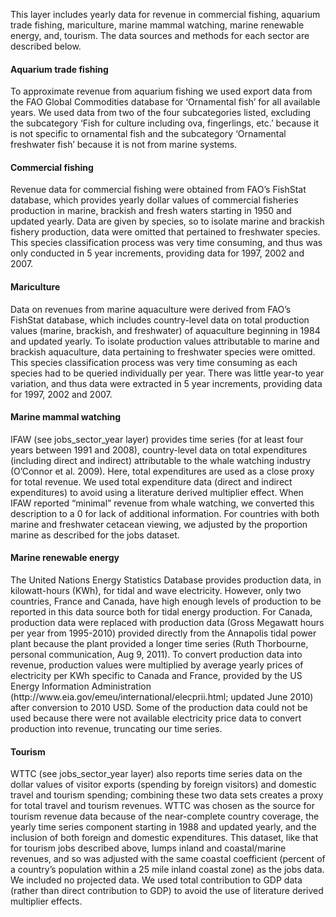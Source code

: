 This layer includes yearly data for revenue in commercial fishing, aquarium trade fishing, mariculture, marine mammal watching, marine renewable energy, and, tourism. The data sources and methods for each sector are described below.

#### Aquarium trade fishing
To approximate revenue from aquarium fishing we used export data from the FAO Global Commodities database for ‘Ornamental fish’ for all available years. We used data from two of the four subcategories listed, excluding the subcategory ‘Fish for culture including ova, fingerlings, etc.’ because it is not specific to ornamental fish and the subcategory ‘Ornamental freshwater fish’ because it is not from marine systems.

#### Commercial fishing
Revenue data for commercial fishing were obtained from FAO’s FishStat database, which provides yearly dollar values of commercial fisheries production in marine, brackish and fresh waters starting in 1950 and updated yearly. Data are given by species, so to isolate marine and brackish fishery production, data were omitted that pertained to freshwater species. This species classification process was very time consuming, and thus was only conducted in 5 year increments, providing data for 1997, 2002 and 2007.

#### Mariculture
Data on revenues from marine aquaculture were derived from FAO’s FishStat database, which includes country-level data on total production values (marine, brackish, and freshwater) of aquaculture beginning in 1984 and updated yearly. To isolate production values attributable to marine and brackish aquaculture, data pertaining to freshwater species were omitted. This species classification process was very time consuming as each species had to be queried individually per year. There was little year-to year variation, and thus data were extracted in 5 year increments, providing data for 1997, 2002 and 2007.

#### Marine mammal watching
IFAW (see jobs_sector_year layer) provides time series (for at least four years between 1991 and 2008), country-level data on total expenditures (including direct and indirect) attributable to the whale watching industry (O'Connor et al. 2009). Here, total expenditures are used as a close proxy for total revenue. We used total expenditure data (direct and indirect expenditures) to avoid using a literature derived multiplier effect. When IFAW reported “minimal” revenue from whale watching, we converted this description to a 0 for lack of additional information. For countries with both marine and freshwater cetacean viewing, we adjusted by the proportion marine as described for the jobs dataset.

#### Marine renewable energy
The United Nations Energy Statistics Database provides production data, in kilowatt-hours (KWh), for tidal and wave electricity. However, only two countries, France and Canada, have high enough levels of production to be reported in this data source both for tidal energy production. For Canada, production data were replaced with production data (Gross Megawatt hours per year from 1995-2010) provided directly from the Annapolis tidal power plant because the plant provided a longer time series (Ruth Thorbourne, personal communication, Aug 9, 2011). To convert production data into revenue, production values were multiplied by average yearly prices of electricity per KWh specific to Canada and France, provided by the US Energy Information Administration (http://www.eia.gov/emeu/international/elecprii.html; updated June 2010) after conversion to 2010 USD. Some of the production data could not be used because there were not available electricity price data to convert production into revenue, truncating our time series.

#### Tourism 
WTTC (see jobs_sector_year layer) also reports time series data on the dollar values of visitor exports (spending by foreign visitors) and domestic travel and tourism spending; combining these two data sets creates a proxy for total travel and tourism revenues. WTTC was chosen as the source for tourism revenue data because of the near-complete country coverage, the yearly time series component starting in 1988 and updated yearly, and the inclusion of both foreign and domestic expenditures. This dataset, like that for tourism jobs described above, lumps inland and coastal/marine revenues, and so was adjusted with the same coastal coefficient (percent of a country’s population within a 25 mile inland coastal zone) as the jobs data. We included no projected data. We used total contribution to GDP data (rather than direct contribution to GDP) to avoid the use of literature derived multiplier effects.